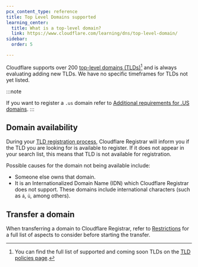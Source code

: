 ```yaml
---
pcx_content_type: reference
title: Top Level Domains supported
learning_center:
  title: What is a top-level domain?
  link: https://www.cloudflare.com/learning/dns/top-level-domain/
sidebar:
  order: 5

---
```


Cloudflare supports over 200 [top-level domains (TLDs)](https://www.cloudflare.com/learning/dns/top-level-domain/)[^1] and is always evaluating adding new TLDs. We have no specific timeframes for TLDs not yet listed.

[^1]: You can find the full list of supported and coming soon TLDs on the [TLD policies page](https://www.cloudflare.com/tld-policies/).

:::note

If you want to register a `.us` domain refer to  [Additional requirements for .US domains](/registrar/top-level-domains/us-domains/).
:::

## Domain availability

During your [TLD registration process](/registrar/get-started/register-domain/#how-to-register-a-new-domain), Cloudflare Registrar will inform you if the TLD you are looking for is available to register. If it does not appear in your search list, this means that TLD is not available for registration.

Possible causes for the domain not being available include:

* Someone else owns that domain.
* It is an Internationalized Domain Name (IDN) which Cloudflare Registrar does not support. These domains include international characters (such as `á`, `ü`, among others).

## Transfer a domain

When transferring a domain to Cloudflare Registrar, refer to [Restrictions](/registrar/get-started/transfer-domain-to-cloudflare/#restrictions) for a full list of aspects to consider before starting the transfer.
